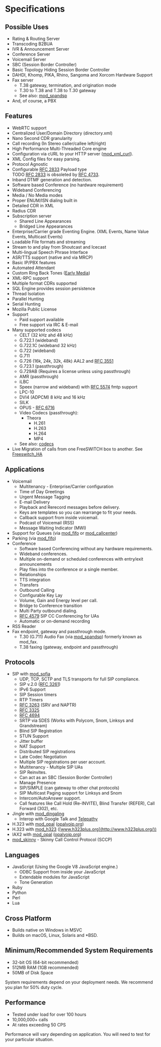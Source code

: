 
# Specifications 

 

## Possible Uses  

* Rating & Routing Server
* Transcoding B2BUA
* IVR & Announcement Server
* Conference Server
* Voicemail Server
* SBC (Session Border Controller)
* Basic Topology Hiding Session Border Controller
* DAHDI, Khomp, PIKA, Rhino, Sangoma and Xorcom Hardware Support
* Fax server  
   * T.38 gateway, termination, and origination mode  
   * T.30 to T.38 and T.38 to T.30 gateway  
   * See also: [mod\_spandsp](https://wiki.freeswitch.org/wiki/Mod%5Fspandsp "Mod spandsp")
* And, of course, a PBX

## Features

* WebRTC support
* Centralized User/Domain Directory (directory.xml)
* Nano Second CDR granularity
* Call recording (In Stereo caller/callee left/right)
* High Performance Multi-Threaded Core engine
* Configuration via cURL to your HTTP server ([mod\_xml\_curl](https://wiki.freeswitch.org/wiki/Mod%5Fxml%5Fcurl "Mod xml curl")).
* XML Config files for easy parsing.
* Protocol Agnostic
* Configurable [RFC 2833](https://tools.ietf.org/html/rfc2833) Payload type  
TODO [RFC 2833](https://tools.ietf.org/html/rfc2833) is obsoleted by [RFC 4733](https://tools.ietf.org/html/rfc4733).
* Inband DTMF generation and detection.
* Software based Conference (no hardware requirement)
* Wideband Conferencing
* Media / No Media modes
* Proper ENUM/ISN dialing built in
* Detailed CDR in XML
* Radius CDR
* Subscription server  
   * Shared Line Appearances  
   * Bridged Line Appearances
* Enterprise/Carrier grade Eventing Engine. (XML Events, Name Value Events, Multicast Events)
* Loadable File formats and streaming
* Stream to and play from Shoutcast and Icecast
* Multi-lingual Speech Phrase Interface
* ASR/TTS support (native and via MRCP)
* Basic IP/PBX features
* Automated Attendant
* Custom Ring Back Tones ([Early Media](https://wiki.freeswitch.org/wiki/Early%5FMedia "Early Media"))
* XML-RPC support
* Multiple format CDRs supported
* SQL Engine provides session persistence
* Thread Isolation
* Parallel Hunting
* Serial Hunting
* Mozilla Public License
* Support  
   * Paid support available  
   * Free support via IRC & E-mail
* Many supported codecs  
   * CELT (32 kHz ahd 48 kHz)  
   * G.722.1 (wideband)  
   * G.722.1C (wideband 32 kHz)  
   * G.722 (wideband)  
   * G.711  
   * G.726 (16k, 24k, 32k, 48k) AAL2 and [RFC 3551](https://tools.ietf.org/html/rfc3551)  
   * G.723.1 (passthrough)  
   * G.729AB (Requires a license unless using passthrough)  
   * AMR (passthrough)  
   * iLBC  
   * Speex (narrow and wideband) with [RFC 5574](https://tools.ietf.org/html/rfc5574) fmtp support  
   * LPC-10  
   * DVI4 (ADPCM) 8 kHz and 16 kHz  
   * SILK  
   * OPUS - [RFC 6716](https://tools.ietf.org/html/rfc6716)  
   * Video Codecs (passthrough):  
      * Theora  
         * H.261  
         * H.263  
         * H.264  
         * MP4  
   * See also: [codecs](https://wiki.freeswitch.org/wiki/Codecs "Codecs")
* Live Migration of calls from one FreeSWITCH box to another. See [Freeswitch\_HA](https://wiki.freeswitch.org/wiki/Freeswitch%5FHA "Freeswitch HA")

## Applications

* Voicemail  
   * Multitenancy - Enterprise/Carrier configuration  
   * Time of Day Greetings  
   * Urgent Message Tagging  
   * E-mail Delivery  
   * Playback and Rerecord messages before delivery.  
   * Keys are templates so you can rearrange to fit your needs.  
   * Callback support from inside voicemail.  
   * Podcast of Voicemail (RSS)  
   * Message Waiting Indicator (MWI)
* Support for Queues (via [mod\_fifo](https://wiki.freeswitch.org/wiki/Mod%5Ffifo "Mod fifo") or [mod\_callcenter](https://wiki.freeswitch.org/wiki/Mod%5Fcallcenter "Mod callcenter"))
* Parking (via [mod\_fifo](https://wiki.freeswitch.org/wiki/Mod%5Ffifo "Mod fifo"))
* Conference  
   * Software based Conferencing without any hardware requirements.  
   * Wideband conferences.  
   * Multiple on-demand or scheduled conferences with entry/exit announcements  
   * Play files into the conference or a single member.  
   * Relationships  
   * TTS integration  
   * Transfers  
   * Outbound Calling  
   * Configurable Key Lay  
   * Volume, Gain and Energy level per call.  
   * Bridge to Conference transition  
   * Multi Party outbound dialing.  
   * [RFC 4579](https://tools.ietf.org/html/rfc4579) SIP CC Conferencing for UAs  
   * Automatic or on-demand recording
* RSS Reader
* Fax endpoint, gateway and passthrough mode.  
   * T.30 (G.711) Audio Fax (via [mod\_spandsp](https://wiki.freeswitch.org/wiki/Mod%5Fspandsp "Mod spandsp")) formerly known as mod\_fax.  
   * T.38 faxing (gateway, endpoint and passthrough)

## Protocols

* SIP with [mod\_sofia](https://wiki.freeswitch.org/wiki/Mod%5Fsofia "Mod sofia")  
   * UDP, TCP, SCTP and TLS transports for full SIP compliance.  
   * SIP v.2.0 ([RFC 3261](https://tools.ietf.org/html/rfc3261))  
   * IPv6 Support  
   * SIP Session timers  
   * RTP Timers  
   * [RFC 3263](https://tools.ietf.org/html/rfc3263) (SRV and NAPTR)  
   * [RFC 3325](https://tools.ietf.org/html/rfc3325)  
   * [RFC 4694](https://tools.ietf.org/html/rfc4694)  
   * SRTP via SDES (Works with Polycom, Snom, Linksys and Grandstream)  
   * Blind SIP Registration  
   * STUN Support  
   * Jitter buffer  
   * NAT Support  
   * Distributed SIP registrations  
   * Late Codec Negotiation  
   * Multiple SIP registrations per user account.  
   * Multitenancy - Multiple SIP UAs  
   * SIP Reinvites.  
   * Can act as an SBC (Session Border Controller)  
   * Manage Presence  
   * SIP/SIMPLE (can gateway to other chat protocols)  
   * SIP Multicast Paging support for Linksys and Snom  
   * Intercom/AutoAnswer support.  
   * Call features like Call Hold (Re-INVITE), Blind Transfer (REFER), Call Forward (302), etc.
* Jingle with [mod\_dingaling](https://wiki.freeswitch.org/wiki/Mod%5Fdingaling "Mod dingaling")  
   * Interop with Google Talk and [Telepathy](http://telepathy.freedesktop.org/)
* H.323 with [mod\_opal](https://wiki.freeswitch.org/wiki/Mod%5Fopal "Mod opal") ([opalvoip.org](http://www.opalvoip.org/))
* H.323 with [mod\_h323](https://wiki.freeswitch.org/wiki/Mod%5Fh323 "Mod h323") ([www.h323plus.org](http://www.h323plus.org/))
* IAX2 with [mod\_opal](https://wiki.freeswitch.org/wiki/Mod%5Fopal "Mod opal") ([opalvoip.org](http://www.opalvoip.org/))
* [mod\_skinny](https://wiki.freeswitch.org/wiki/Mod%5Fskinny "Mod skinny") \- Skinny Call Control Protocol (SCCP)

## Languages

* JavaScript (Using the Google V8 JavaScript engine.)  
   * ODBC Support from inside your JavaScript  
   * Extendable modules for JavaScript  
   * Tone Generation
* Ruby
* Python
* Perl
* Lua

## Cross Platform

* Builds native on Windows in MSVC
* Builds on macOS, Linux, Solaris and \*BSD.

## Minimum/Recommended System Requirements

* 32-bit OS (64-bit recommended)
* 512MB RAM (1GB recommended)
* 50MB of Disk Space

System requirements depend on your deployment needs. We recommend you plan for 50% duty cycle.

## Performance

* Tested under load for over 100 hours
* 10,000,000+ calls
* At rates exceeding 50 CPS

Performance will vary depending on application. You will need to test for your particular situation.


